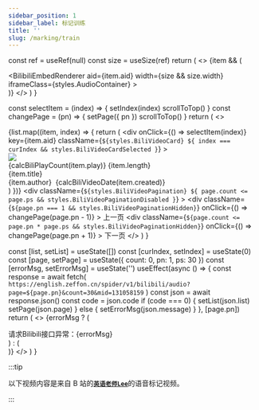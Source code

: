 ```yaml
---
sidebar_position: 1
sidebar_label: 标记训练
title: ''
slug: /marking/train
---
```



  const ref = useRef(null)
  const size = useSize(ref)
  return (
    <>
      {item && (
        <div ref={ref} className={styles.BiliAudioView} id="bili-audio">
          <BilibiliEmbedRenderer
            aid={item.aid}
            width={size && size.width}
            iframeClass={styles.AudioContainer}
          ></BilibiliEmbedRenderer>
        </div>
      )}
    </>
  )
}

  const selectItem = (index) => {
    setIndex(index)
    scrollToTop()
  }
  const changePage = (pn) => {
    setPage({ pn })
    scrollToTop()
  }
  return (
    <>
      <div className={styles.BiliVideoCardList}>
        {list.map((item, index) => {
          return (
            <div
              onClick={() => selectItem(index)}
              key={item.aid}
              className={`${styles.BiliVideoCard} ${
                index === curIndex && styles.BiliVideoCardSelected
              }`}
            >
              <div className={styles.BiliVideoCardImgWarp}>
                <img className={styles.BiliVideoCardImg} src={item.pic} />
                <div className={styles.BiliVideoCardStats}></div>
                <BiliVideoCardStatsIcon
                  className={styles.BiliVideoCardStatsIcon}
                ></BiliVideoCardStatsIcon>
                <span className={styles.BiliVideoCardStatsCount}>
                  {calcBiliPlayCount(item.play)}
                </span>
                <span className={styles.BiliVideoCardStatsDuration}>{item.length}</span>
              </div>
              <div className={styles.BiliVideoCardInfo}>
                <div>{item.title}</div>
                <div className={styles.BiliVideoCardInfoAuthor}>
                  {item.author} &nbsp;{calcBiliVideoDate(item.created)}
                </div>
              </div>
            </div>
          )
        })}
      </div>
      <div
        className={`${styles.BiliVideoPagination} ${
          page.count <= page.ps && styles.BiliVideoPaginationDisabled
        }`}
      >
        <div
          className={`${page.pn === 1 && styles.BiliVideoPaginationHidden}`}
          onClick={() => changePage(page.pn - 1)}
        >
          上一页
        </div>
        <div
          className={`${page.count <= page.pn * page.ps && styles.BiliVideoPaginationHidden}`}
          onClick={() => changePage(page.pn + 1)}
        >
          下一页
        </div>
      </div>
    </>
  )
}

  const [list, setList] = useState([])
  const [curIndex, setIndex] = useState(0)
  const [page, setPage] = useState({ count: 0, pn: 1, ps: 30 })
  const [errorMsg, setErrorMsg] = useState('')
  useEffect(async () => {
    const response = await fetch(
      `https://english.zeffon.cn/spider/v1/bilibili/audio?page=${page.pn}&count=30&mid=131058159`
    )
    const json = await response.json()
    const code = json.code
    if (code === 0) {
      setList(json.list)
      setPage(json.page)
    } else {
      setErrorMsg(json.message)
    }
  }, [page.pn])
  return (
    <>
      <meta name="referrer" content="no-referrer" />
      {errorMsg ? (
        <div className={styles.BilibiliErrorMsg}>请求Bilibili接口异常：{errorMsg}</div>
      ) : (
        <div>
          <BiliAudioView item={list[curIndex]}></BiliAudioView>
          <BiliVideoCardContainer
            list={list}
            curIndex={curIndex}
            setIndex={setIndex}
            page={page}
            setPage={setPage}
          ></BiliVideoCardContainer>
        </div>
      )}
    </>
  )
}

:::tip

以下视频内容是来自 B 站的[**`英语老师Lee`**](https://space.bilibili.com/131058159)的语音标记视频。

:::

<MarkingTrain></MarkingTrain>
